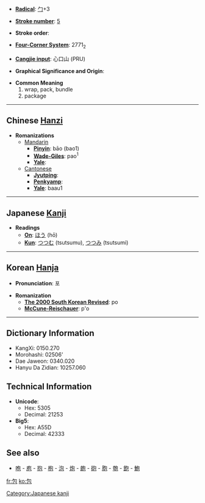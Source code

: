 * '''[[Wiktionary:Chinese radical index| Radical]]''': [[Wiktionary:Chinese radical index 勹|勹]]+3

* '''[[Wiktionary:Chinese total strokes index|Stroke number]]''': [[Wiktionary:Chinese total strokes index 5|5]]

* '''Stroke order''': 

* '''[[Wiktionary:Chinese four corner index|Four-Corner System]]''': 2771<sub>2</sub>

* '''[[Wiktionary:Chinese Cangjie index|Cangjie input]]''': 心口山 (PRU)

* '''Graphical Significance and Origin''': 

* '''Common Meaning'''
*#wrap, pack, bundle
*# package


----

== Chinese [[Hanzi]] ==

* '''Romanizations'''
** [[Mandarin]]
*** '''[[Pinyin]]''': bāo (bao1)
*** '''[[Wade-Giles]]''': pao<sup>1</sup>
*** '''[[Yale]]''': 
**[[Cantonese]]
***'''[[Jyutping]]''':
***'''[[Penkyamp]]''': 
***'''[[Yale]]''': baau1


----

== Japanese [[Kanji]] ==

* '''Readings'''
** '''[[On]]''': [[ほう]] (hō)
** '''[[Kun]]''': [[つつむ]] (tsutsumu), [[つつみ]] (tsutsumi)
 

----

== Korean [[Hanja]] ==

* '''Pronunciation''': 포

* '''Romanization'''
** '''[[The 2000 South Korean Revised Romanization|The 2000 South Korean Revised]]''': po
** '''[[McCune-Reischauer]]''': p'o

----

== Dictionary Information ==

* KangXi: 0150.270
* Morohashi: 02506'
* Dae Jaweon: 0340.020
* Hanyu Da Zidian: 10257.060

== Technical Information ==

* '''Unicode''':
** Hex: 5305
** Decimal: 21253
* '''Big5''':
** Hex: A55D
** Decimal: 42333

==See also==
*[[咆]] - [[庖]] - [[抱]] - [[枹]] - [[泡]] - [[炮]] - [[皰]] - [[砲]] - [[胞]] - [[匏]] - [[飽]] - [[鮑]]

[[Category:Japanese kanji]]

[[fr:包]]
[[ko:包]]